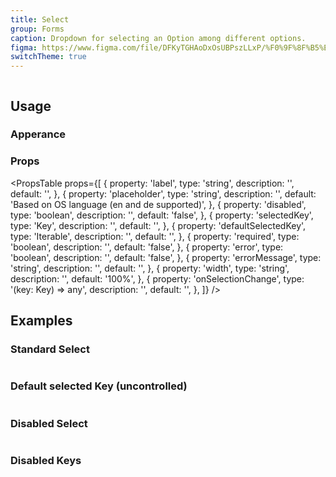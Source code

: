 ```yaml
---
title: Select
group: Forms
caption: Dropdown for selecting an Option among different options.
figma: https://www.figma.com/file/DFKyTGHAoDxOsUBPszLLxP/%F0%9F%8F%B5%EF%B8%8FMarigold?node-id=2596%3A2348
switchTheme: true
---
```


```tsx preview file=components/Select/select-basic.demo.tsx

```

## Usage

### Apperance

<AppearanceTable component={title} />

### Props

<PropsTable
  props={[
    {
      property: 'label',
      type: 'string',
      description: '',
      default: '',
    },
    {
      property: 'placeholder',
      type: 'string',
      description: '',
      default: 'Based on OS language (en and de supported)',
    },
    {
      property: 'disabled',
      type: 'boolean',
      description: '',
      default: 'false',
    },
    {
      property: 'selectedKey',
      type: 'Key',
      description: '',
      default: '',
    },
    {
      property: 'defaultSelectedKey',
      type: 'Iterable<Key>',
      description: '',
      default: '',
    },
    {
      property: 'required',
      type: 'boolean',
      description: '',
      default: 'false',
    },
    {
      property: 'error',
      type: 'boolean',
      description: '',
      default: 'false',
    },
    {
      property: 'errorMessage',
      type: 'string',
      description: '',
      default: '',
    },
    {
      property: 'width',
      type: 'string',
      description: '',
      default: '100%',
    },
    {
      property: 'onSelectionChange',
      type: '(key: Key) => any',
      description: '',
      default: '',
    },
  ]}
/>

## Examples

### Standard Select

```tsx preview file=components/Select/select-basic.demo.tsx

```

### Default selected Key (uncontrolled)

```tsx preview file=components/Select/select-default-selected.demo.tsx

```

### Disabled Select

```tsx preview file=components/Select/select-disabled.demo.tsx

```

### Disabled Keys

```tsx preview file=components/Select/select-diabled-keys.demo.tsx

```
